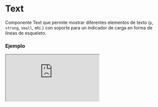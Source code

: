 
# Text

Componente Text que permite mostrar diferentes elementos de texto (`p`, `strong`, `small`, etc.) con soporte para un indicador de carga en forma de líneas de esqueleto.

### Ejemplo

<Iframe src="https://fenextjs-component-storybook.vercel.app/iframe.html?args=&id=component-text--index&viewMode=story" />

### Importacion

Para importar el componente Text, se puede hacer desde fenextjs

```tsx copy
import { Text } from "fenextjs";
```

### Parametros

| Parametro | Tipo | Requerido | Default | Descripcion |
| --------- | ---- | --------- | ------- | ----------- |
| className | string | no | "" | Clase CSS para el contenedor principal del componente. |
| tag | "p" \| "strong" \| "small" \| "em" \| "b" \| "del" \| "i" \| "mark" \| "ins" \| "sub" \| "sup" | no | "p" | Define la etiqueta HTML que se utiliza para el texto. Permite diferentes opciones como `p`, `strong`, `small`, etc. |
| loader | boolean | no | false | Determina si se muestra un indicador de carga. Cuando es `true`, muestra líneas de carga en lugar del contenido. |
| nLineLoader | number | no | 3 | Número de líneas de esqueleto que se muestran cuando `loader` está activo. |
| children | React.ReactNode | no |  | Contenido que se mostrará dentro del componente `Text` si `loader` es `false`. |

### Storybook

Para ver el storybook del componente lo puede hacer con este [link](https://fenextjs-component-storybook.vercel.app/?path=/story/component-text--index)

### Usos

- Uso básico del componente Text

```tsx copy
<Text tag="strong" className="text-strong">Texto destacado</Text>
```

- Uso del componente Text con el loader activo

```tsx copy
<Text loader={true} nLineLoader={5} />
```

